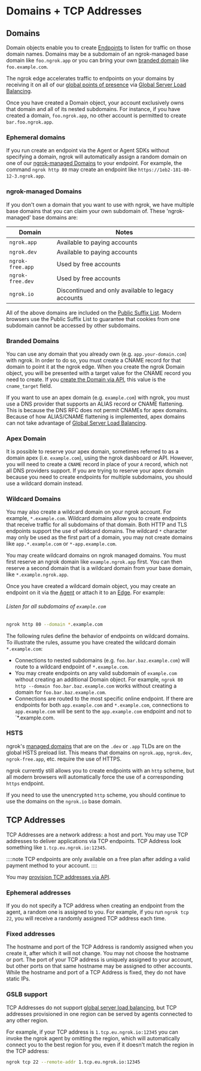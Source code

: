 # Domains + TCP Addresses

## Domains

Domain objects enable you to create [Endpoints](/http/) to listen
for traffic on those domain names. Domains may be a subdomain of an
ngrok-managed base domain like `foo.ngrok.app` or you can bring your own
[branded domain](#branded-domains) like `foo.example.com`.

The ngrok edge accelerates traffic to endpoints on your domains by receiving it
on all of our [global points of presence](/network-edge/#points-of-presence) via [Global
Server Load Balancing](/network-edge/gslb/).

Once you have created a Domain object, your account exclusively owns that
domain and all of its nested subdomains. For instance, if you have created a
domain, `foo.ngrok.app`, no other account is permitted to create
`bar.foo.ngrok.app`.

### Ephemeral domains

If you run create an endpoint via the Agent or Agent SDKs without specifying a
domain, ngrok will automatically assign a random domain on one of our
[ngrok-managed Domains](#ngrok-managed-domains) to your endpoint. For example,
the command `ngrok http 80` may create an endpoint like
`https://1eb2-181-80-12-3.ngrok.app`.

### ngrok-managed Domains

If you don't own a domain that you want to use with ngrok, we have multiple
base domains that you can claim your own subdomain of. These 'ngrok-managed' base domains are:

| Domain           | Notes                                              |
| ---------------- | -------------------------------------------------- |
| `ngrok.app`      | Available to paying accounts                       |
| `ngrok.dev`      | Available to paying accounts                       |
| `ngrok-free.app` | Used by free accounts                              |
| `ngrok-free.dev` | Used by free accounts                              |
| `ngrok.io`       | Discontinued and only available to legacy accounts |

All of the above domains are included on the [Public Suffix
List](https://publicsuffix.org/). Modern browsers use the Public Suffix List to
guarantee that cookies from one subdomain cannot be accessed by other
subdomains.

### Branded Domains

You can use any domain that you already own (e.g. `app.your-domain.com`) with
ngrok. In order to do so, you must create a CNAME record for that domain to
point it at the ngrok edge. When you create the ngrok Domain object, you will
be presented with a target value for the CNAME record you need to create. If
you [create the Domain via API](/api/resources/reserved-domains/), this value is
the `cname_target` field.

If you want to use an apex domain (e.g. `example.com`) with ngrok, you must use
a DNS provider that supports an ALIAS record or CNAME flattening. This is
because the DNS RFC does not permit CNAMEs for apex domains. Because of how
ALIAS/CNAME flattening is implemented, apex domains can not take advantage of
[Global Server Load Balancing](/network-edge/gslb).

### Apex Domain

It is possible to reserve your apex domain, sometimes referred to as a domain apex (i.e. `example.com`), using the ngrok dashboard or API.
However, you will need to create a `CNAME` record in place of your `A` record, which not all DNS providers support.
If you are trying to reserve your apex domain because you need to create endpoints for multiple subdomains, you should
use a wildcard domain instead.

### Wildcard Domains

You may also create a wildcard domain on your ngrok account. For example,
`*.example.com`. Wildcard domains allow you to create endpoints that receive
traffic for all subdomains of that domain. Both HTTP and TLS endpoints support
the use of wildcard domains. The wildcard `*` character may only be used as the
first part of a domain, you may not create domains like `app.*.example.com` or
`*-app.example.com`.

You may create wildcard domains on ngrok managed domains. You must first reserve
an ngrok domain like `example.ngrok.app` first. You can then reserve a second
domain that is a wildcard domain from your base domain, like `*.example.ngrok.app`.

Once you have created a wildcard domain object, you may create an endpoint on
it via the [Agent](/agent/) or attach it to an [Edge](/network-edge/edges/).
For example:

###### Listen for all subdomains of `example.com`

```bash
ngrok http 80 --domain *.example.com
```

The following rules define the behavior of endpoints on wildcard domains. To
illustrate the rules, assume you have created the wildcard domain
`*.example.com`:

- Connections to nested subdomains (e.g. `foo.bar.baz.example.com`) will route
  to a wildcard endpoint of `*.example.com`.
- You may create endpoints on any valid subdomain of `example.com` without
  creating an additional Domain object. For example, `ngrok 80 http --domain
foo.bar.baz.example.com` works without creating a domain for
  `foo.bar.baz.example.com`.
- Connections are routed to the most specific online endpoint. If there are
  endpoints for both `app.example.com` and `*.example.com`, connections to
  `app.example.com` will be sent to the `app.example.com` endpoint and not to
  `\*.example.com.

### HSTS

ngrok's [managed domains](#ngrok-managed-domains) that are on the `.dev` or
`.app` TLDs are on the global HSTS preload list. This means that domains on
`ngrok.app`, `ngrok.dev`, `ngrok-free.app`, etc. require the use of HTTPS.

ngrok currently still allows you to create endpoints with an `http` scheme, but
all modern browsers will automatically force the use of a corresponding `https`
endpoint.

If you need to use the unencrypted `http` scheme, you should continue to use
the domains on the `ngrok.io` base domain.

## TCP Addresses

TCP Addresses are a network address: a host and port. You may use TCP addresses
to deliver applications via TCP endpoints. TCP Address look something like
`1.tcp.eu.ngrok.io:12345`.

::::note
TCP endpoints are only available on a free plan after adding a valid payment method to your account.
::::

You may [provision TCP addresses via API](/api/resources/reserved-addrs/).

### Ephemeral addresses

If you do not specify a TCP address when creating an endpoint from the agent, a
random one is assigned to you. For example, if you run `ngrok tcp 22`, you will
receive a randomly assigned TCP address each time.

### Fixed addresses

The hostname and port of the TCP Address is randomly assigned when you create
it, after which it will not change. You may not choose the hostname or port.
The port of your TCP address is uniquely assigned to your account, but other
ports on that same hostname may be assigned to other accounts. While the
hostname and port of a TCP Address is fixed, they do not have static
IPs.

### GSLB support

TCP Addresses do not support [global server load balancing](/network-edge/gslb),
but TCP addresses provisioned in one region can be served by agents connected
to any other region.

For example, if your TCP address is `1.tcp.eu.ngrok.io:12345` you can
invoke the ngrok agent by omitting the region, which will automatically
connect you to the best region for you, even if it doesn't match the
region in the TCP address:

```bash
ngrok tcp 22 --remote-addr 1.tcp.eu.ngrok.io:12345
```
